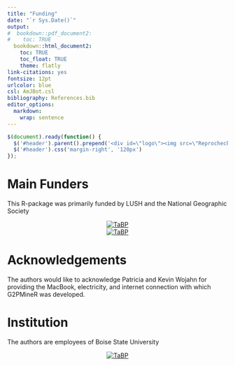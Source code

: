 ```yaml
---
title: "Funding"
date: "`r Sys.Date()`"
output:
#  bookdown::pdf_document2:
#    toc: TRUE
  bookdown::html_document2: 
    toc: TRUE
    toc_float: TRUE
    theme: flatly
link-citations: yes
fontsize: 12pt
urlcolor: blue
csl: AmJBot.csl
bibliography: References.bib
editor_options: 
  markdown: 
    wrap: sentence
---
```


```js
$(document).ready(function() {
  $('#header').parent().prepend('<div id=\"logo\"><img src=\"ReprochecklistLogo.jpg\" style=\"position:absolute; top:0; right:0; padding:10px; height:200px\"></div>');
  $('#header').css('margin-right', '120px')
});
```

# Main Funders

This R-package was primarily funded by LUSH and the National Geographic Society

<center>
[![TaBP](./NGSlogo.jpg "TaBP")]()
</center>

<center>
[![TaBP](./LUSHlogo.jpg "TaBP")]()
</center>

# Acknowledgements

The authors would like to acknowledge Patricia and Kevin Wojahn for providing the MacBook, electricity, and internet connection with which G2PMineR was developed.

# Institution

The authors are employees of Boise State University

<center>
[![TaBP](./Images/boisestate-primarylogo-2color-rgb.png "TaBP")]()
</center>

